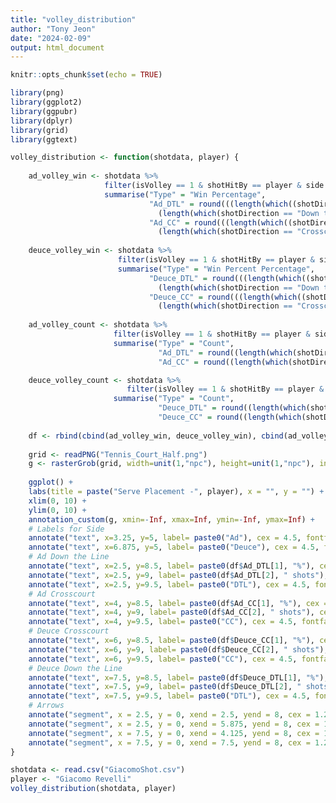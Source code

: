 ```yaml
---
title: "volley_distribution"
author: "Tony Jeon"
date: "2024-02-09"
output: html_document
---
```


```r
knitr::opts_chunk$set(echo = TRUE)
```

```r
library(png)
library(ggplot2)
library(ggpubr)
library(dplyr)
library(grid)
library(ggtext)

volley_distribution <- function(shotdata, player) {
  
    ad_volley_win <- shotdata %>% 
                     filter(isVolley == 1 & shotHitBy == player & side == "Ad") %>% 
                     summarise("Type" = "Win Percentage",
                               "Ad_DTL" = round(((length(which((shotDirection == "Down the Line"  & pointWonBy == player)))) /
                                 (length(which(shotDirection == "Down the Line"))))*100),
                               "Ad_CC" = round(((length(which((shotDirection == "Crosscourt"  & pointWonBy == player)))) /
                                 (length(which(shotDirection == "Crosscourt"))))*100))
    
    deuce_volley_win <- shotdata %>% 
                        filter(isVolley == 1 & shotHitBy == player & side == "Deuce") %>% 
                        summarise("Type" = "Win Percent Percentage",
                               "Deuce_DTL" = round(((length(which((shotDirection == "Down the Line" & pointWonBy == player)))) /
                                 (length(which(shotDirection == "Down the Line"))))*100),
                               "Deuce_CC" = round(((length(which((shotDirection == "Crosscourt" & pointWonBy == player)))) /
                                 (length(which(shotDirection == "Crosscourt"))))*100))
    
    ad_volley_count <- shotdata %>% 
                       filter(isVolley == 1 & shotHitBy == player & side == "Ad") %>% 
                       summarise("Type" = "Count",
                                 "Ad_DTL" = round((length(which(shotDirection == "Down the Line")))),
                                 "Ad_CC" = round((length(which(shotDirection == "Crosscourt")))))

    deuce_volley_count <- shotdata %>% 
                          filter(isVolley == 1 & shotHitBy == player & side == "Deuce") %>% 
                       summarise("Type" = "Count",
                                 "Deuce_DTL" = round((length(which(shotDirection == "Down the Line")))),
                                 "Deuce_CC" = round((length(which(shotDirection == "Crosscourt")))))
    
    df <- rbind(cbind(ad_volley_win, deuce_volley_win), cbind(ad_volley_count, deuce_volley_count))
    
    grid <- readPNG("Tennis_Court_Half.png")
    g <- rasterGrob(grid, width=unit(1,"npc"), height=unit(1,"npc"), interpolate = FALSE)
  
    ggplot() +
    labs(title = paste("Serve Placement -", player), x = "", y = "") +
    xlim(0, 10) +
    ylim(0, 10) +
    annotation_custom(g, xmin=-Inf, xmax=Inf, ymin=-Inf, ymax=Inf) +
    # Labels for Side
    annotate("text", x=3.25, y=5, label= paste0("Ad"), cex = 4.5, fontface = 2, col = 'white') +
    annotate("text", x=6.875, y=5, label= paste0("Deuce"), cex = 4.5, fontface = 2, col = 'white') +
    # Ad Down the Line
    annotate("text", x=2.5, y=8.5, label= paste0(df$Ad_DTL[1], "%"), cex = 4.5, fontface = 2, col = 'white') +
    annotate("text", x=2.5, y=9, label= paste0(df$Ad_DTL[2], " shots"), cex = 4.5, fontface = 2, col = 'white') +
    annotate("text", x=2.5, y=9.5, label= paste0("DTL"), cex = 4.5, fontface = 2, col = 'white') +
    # Ad Crosscourt
    annotate("text", x=4, y=8.5, label= paste0(df$Ad_CC[1], "%"), cex = 4.5, fontface = 2, col = 'white') +
    annotate("text", x=4, y=9, label= paste0(df$Ad_CC[2], " shots"), cex = 4.5, fontface = 2, col = 'white') +
    annotate("text", x=4, y=9.5, label= paste0("CC"), cex = 4.5, fontface = 2, col = 'white') +
    # Deuce Crosscourt
    annotate("text", x=6, y=8.5, label= paste0(df$Deuce_CC[1], "%"), cex = 4.5, fontface = 2, col = 'white') +
    annotate("text", x=6, y=9, label= paste0(df$Deuce_CC[2], " shots"), cex = 4.5, fontface = 2, col = 'white') +
    annotate("text", x=6, y=9.5, label= paste0("CC"), cex = 4.5, fontface = 2, col = 'white') +
    # Deuce Down the Line
    annotate("text", x=7.5, y=8.5, label= paste0(df$Deuce_DTL[1], "%"), cex = 4.5, fontface = 2, col = 'white') +
    annotate("text", x=7.5, y=9, label= paste0(df$Deuce_DTL[2], " shots"), cex = 4.5, fontface = 2, col = 'white') +
    annotate("text", x=7.5, y=9.5, label= paste0("DTL"), cex = 4.5, fontface = 2, col = 'white') +
    # Arrows
    annotate("segment", x = 2.5, y = 0, xend = 2.5, yend = 8, cex = 1.25, color = 'white', arrow = arrow(length = unit(0.15, "inches"), ends = "last")) +
    annotate("segment", x = 2.5, y = 0, xend = 5.875, yend = 8, cex = 1.25, color = 'white', arrow = arrow(length = unit(0.15, "inches"), ends = "last")) +
    annotate("segment", x = 7.5, y = 0, xend = 4.125, yend = 8, cex = 1.25, color = 'white', arrow = arrow(length = unit(0.15, "inches"), ends = "last")) +
    annotate("segment", x = 7.5, y = 0, xend = 7.5, yend = 8, cex = 1.25, color = 'white', arrow = arrow(length = unit(0.15, "inches"), ends = "last")) 
}
```

```r
shotdata <- read.csv("GiacomoShot.csv")
player <- "Giacomo Revelli"
volley_distribution(shotdata, player)
```


